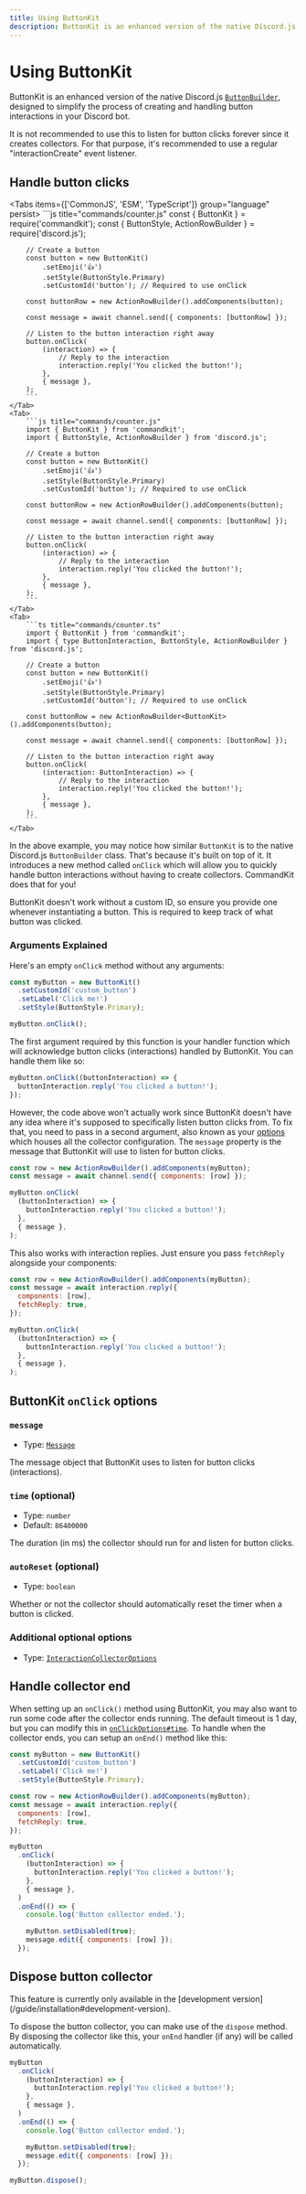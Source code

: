 ```yaml
---
title: Using ButtonKit
description: ButtonKit is an enhanced version of the native Discord.js ButtonBuilder, designed to simplify the process of creating and handling button interactions in your Discord bot.
---
```


# Using ButtonKit

ButtonKit is an enhanced version of the native Discord.js [`ButtonBuilder`](https://old.discordjs.dev/#/docs/discord.js/main/class/ButtonBuilder), designed to simplify the process of creating and handling button interactions in your Discord bot.

It is not recommended to use this to listen for button clicks forever since it creates collectors. For that purpose, it's recommended to use a regular "interactionCreate" event listener.

## Handle button clicks

<Tabs items={['CommonJS', 'ESM', 'TypeScript']}  group="language" persist>
    <Tab>
        ```js title="commands/counter.js"
        const { ButtonKit } = require('commandkit');
        const { ButtonStyle, ActionRowBuilder } = require('discord.js');

        // Create a button
        const button = new ButtonKit()
            .setEmoji('👍')
            .setStyle(ButtonStyle.Primary)
            .setCustomId('button'); // Required to use onClick

        const buttonRow = new ActionRowBuilder().addComponents(button);

        const message = await channel.send({ components: [buttonRow] });

        // Listen to the button interaction right away
        button.onClick(
            (interaction) => {
                // Reply to the interaction
                interaction.reply('You clicked the button!');
            },
            { message },
        );
        ```
    </Tab>
    <Tab>
        ```js title="commands/counter.js"
        import { ButtonKit } from 'commandkit';
        import { ButtonStyle, ActionRowBuilder } from 'discord.js';

        // Create a button
        const button = new ButtonKit()
            .setEmoji('👍')
            .setStyle(ButtonStyle.Primary)
            .setCustomId('button'); // Required to use onClick

        const buttonRow = new ActionRowBuilder().addComponents(button);

        const message = await channel.send({ components: [buttonRow] });

        // Listen to the button interaction right away
        button.onClick(
            (interaction) => {
                // Reply to the interaction
                interaction.reply('You clicked the button!');
            },
            { message },
        );
        ```
    </Tab>
    <Tab>
        ```ts title="commands/counter.ts"
        import { ButtonKit } from 'commandkit';
        import { type ButtonInteraction, ButtonStyle, ActionRowBuilder } from 'discord.js';

        // Create a button
        const button = new ButtonKit()
            .setEmoji('👍')
            .setStyle(ButtonStyle.Primary)
            .setCustomId('button'); // Required to use onClick

        const buttonRow = new ActionRowBuilder<ButtonKit>().addComponents(button);

        const message = await channel.send({ components: [buttonRow] });

        // Listen to the button interaction right away
        button.onClick(
            (interaction: ButtonInteraction) => {
                // Reply to the interaction
                interaction.reply('You clicked the button!');
            },
            { message },
        );
        ```
    </Tab>

</Tabs>

In the above example, you may notice how similar `ButtonKit` is to the native Discord.js `ButtonBuilder` class. That's because it's built on top of it. It introduces a new method called `onClick` which will allow you to quickly handle button interactions without having to create collectors. CommandKit does that for you!

<Callout type="warn">
  ButtonKit doesn't work without a custom ID, so ensure you provide one whenever
  instantiating a button. This is required to keep track of what button was
  clicked.
</Callout>

### Arguments Explained

Here's an empty `onClick` method without any arguments:

```js copy
const myButton = new ButtonKit()
  .setCustomId('custom_button')
  .setLabel('Click me!')
  .setStyle(ButtonStyle.Primary);

myButton.onClick();
```

The first argument required by this function is your handler function which will acknowledge button clicks (interactions) handled by ButtonKit. You can handle them like so:

```js copy
myButton.onClick((buttonInteraction) => {
  buttonInteraction.reply('You clicked a button!');
});
```

However, the code above won't actually work since ButtonKit doesn't have any idea where it's supposed to specifically listen button clicks from. To fix that, you need to pass in a second argument, also known as your [options](/guide/buttonkit#buttonkit-onclick-options) which houses all the collector configuration. The `message` property is the message that ButtonKit will use to listen for button clicks.

```js copy
const row = new ActionRowBuilder().addComponents(myButton);
const message = await channel.send({ components: [row] });

myButton.onClick(
  (buttonInteraction) => {
    buttonInteraction.reply('You clicked a button!');
  },
  { message },
);
```

This also works with interaction replies. Just ensure you pass `fetchReply` alongside your components:

```js copy
const row = new ActionRowBuilder().addComponents(myButton);
const message = await interaction.reply({
  components: [row],
  fetchReply: true,
});

myButton.onClick(
  (buttonInteraction) => {
    buttonInteraction.reply('You clicked a button!');
  },
  { message },
);
```

## ButtonKit `onClick` options

### `message`

- Type: [`Message`](https://old.discordjs.dev/#/docs/discord.js/main/class/Message)

The message object that ButtonKit uses to listen for button clicks (interactions).

### `time` (optional)

- Type: `number`
- Default: `86400000`

The duration (in ms) the collector should run for and listen for button clicks.

### `autoReset` (optional)

- Type: `boolean`

Whether or not the collector should automatically reset the timer when a button is clicked.

### Additional optional options

- Type: [`InteractionCollectorOptions`](https://old.discordjs.dev/#/docs/discord.js/main/typedef/InteractionCollectorOptions)

## Handle collector end

When setting up an `onClick()` method using ButtonKit, you may also want to run some code after the collector ends running. The default timeout is 1 day, but you can modify this in [`onClickOptions#time`](/guide/buttonkit#time-optional). To handle when the collector ends, you can setup an `onEnd()` method like this:

```js copy {16-21}
const myButton = new ButtonKit()
  .setCustomId('custom_button')
  .setLabel('Click me!')
  .setStyle(ButtonStyle.Primary);

const row = new ActionRowBuilder().addComponents(myButton);
const message = await interaction.reply({
  components: [row],
  fetchReply: true,
});

myButton
  .onClick(
    (buttonInteraction) => {
      buttonInteraction.reply('You clicked a button!');
    },
    { message },
  )
  .onEnd(() => {
    console.log('Button collector ended.');

    myButton.setDisabled(true);
    message.edit({ components: [row] });
  });
```

## Dispose button collector

<Callout type="warn">
  This feature is currently only available in the [development
  version](/guide/installation#development-version).
</Callout>

To dispose the button collector, you can make use of the `dispose` method. By disposing the collector like this, your `onEnd` handler (if any) will be called automatically.

```js copy {15}
myButton
  .onClick(
    (buttonInteraction) => {
      buttonInteraction.reply('You clicked a button!');
    },
    { message },
  )
  .onEnd(() => {
    console.log('Button collector ended.');

    myButton.setDisabled(true);
    message.edit({ components: [row] });
  });

myButton.dispose();
```
